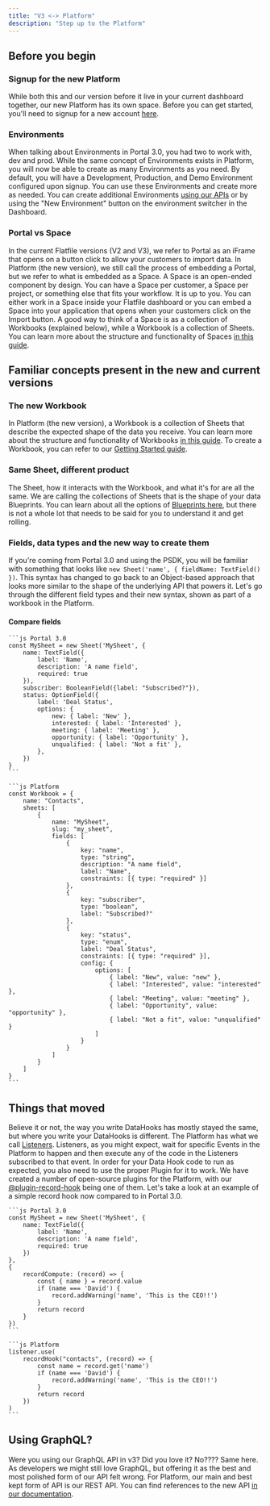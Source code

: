 ```yaml
---
title: "V3 <-> Platform"
description: "Step up to the Platform"
---
```


## Before you begin

### Signup for the new Platform

While both this and our version before it live in your current dashboard
together, our new Platform has its own space. Before you can get started, you'll
need to signup for a new account [here](https://flatfile.com/account/sign-up/).

### Environments

When talking about Environments in Portal 3.0, you had two to work with, dev and
prod. While the same concept of Environments exists in Platform, you will now be
able to create as many Environments as you need. By default, you will have a
Development, Production, and Demo Environment configured upon signup. You can
use these Environments and create more as needed. You can create additional
Environments
[using our APIs](https://reference.flatfile.com/api-reference/environments/create-an-environment)
or by using the "New Environment" button on the environment switcher in the
Dashboard.

### Portal vs Space

In the current Flatfile versions (V2 and V3), we refer to Portal as an iFrame
that opens on a button click to allow your customers to import data. In Platform
(the new version), we still call the process of embedding a Portal, but we refer
to what is embedded as a Space. A Space is an open-ended component by design.
You can have a Space per customer, a Space per project, or something else that
fits your workflow. It is up to you. You can either work in a Space inside your
Flatfile dashboard or you can embed a Space into your application that opens
when your customers click on the Import button. A good way to think of a Space
is as a collection of Workbooks (explained below), while a Workbook is a
collection of Sheets. You can learn more about the structure and functionality
of Spaces [in this guide](/learning-center/architecture/spaces).

## Familiar concepts present in the new and current versions

### The new Workbook

In Platform (the new version), a Workbook is a collection of Sheets that
describe the expected shape of the data you receive. You can learn more about
the structure and functionality of Workbooks [in this guide](/learning-center/architecture/workbooks).
To create a Workbook, you can refer to our
[Getting Started guide](/learning-center/tutorials/projects/meet-the-workbook).

### Same Sheet, different product

The Sheet, how it interacts with the Workbook, and what it's for are all the
same. We are calling the collections of Sheets that is the shape of your data
Blueprints. You can learn about all the options of
[Blueprints here](/learning-center/blueprint/about), but there is not a whole lot that needs
to be said for you to understand it and get rolling.

### Fields, data types and the new way to create them

If you're coming from Portal 3.0 and using the PSDK, you will be familiar with
something that looks like `new Sheet('name', { fieldName: TextField() })`. This
syntax has changed to go back to an Object-based approach that looks more
similar to the shape of the underlying API that powers it. Let's go through the
different field types and their new syntax, shown as part of a workbook in the
Platform.

#### Compare fields

<CodeGroup>

    ```js Portal 3.0
    const MySheet = new Sheet('MySheet', {
        name: TextField({
            label: 'Name',
            description: 'A name field',
            required: true
        }),
        subscriber: BooleanField({label: "Subscribed?"}),
        status: OptionField({
            label: 'Deal Status',
            options: {
                new: { label: 'New' },
                interested: { label: 'Interested' },
                meeting: { label: 'Meeting' },
                opportunity: { label: 'Opportunity' },
                unqualified: { label: 'Not a fit' },
            },
        })
    }
    ```

    ```js Platform
    const Workbook = {
        name: "Contacts",
        sheets: [
            {
                name: "MySheet",
                slug: "my_sheet",
                fields: [
                    {
                        key: "name",
                        type: "string",
                        description: "A name field",
                        label: "Name",
                        constraints: [{ type: "required" }]
                    },
                    {
                        key: "subscriber",
                        type: "boolean",
                        label: "Subscribed?"
                    },
                    {
                        key: "status",
                        type: "enum",
                        label: "Deal Status",
                        constraints: [{ type: "required" }],
                        config: {
                            options: [
                                { label: "New", value: "new" },
                                { label: "Interested", value: "interested" },
                                { label: "Meeting", value: "meeting" },
                                { label: "Opportunity", value: "opportunity" },
                                { label: "Not a fit", value: "unqualified" }
                            ]
                        }
                    }
                ]
            }
        ]
    }
    ```

</CodeGroup>

## Things that moved

Believe it or not, the way you write DataHooks has mostly stayed the same, but
where you write your DataHooks is different. The Platform has what we call
[Listeners](/learning-center/tutorials/projects/meet-the-listener). Listeners, as you might expect,
wait for specific Events in the Platform to happen and then execute any of the
code in the Listeners subscribed to that event. In order for your Data Hook code
to run as expected, you also need to use the proper Plugin for it to work. We
have created a number of open-source plugins for the Platform, with our
[@plugin-record-hook](https://flatfile.com/plugins/plugin-record-hook) being one
of them. Let's take a look at an example of a simple record hook now compared to
in Portal 3.0.

<CodeGroup>

    ```js Portal 3.0
    const MySheet = new Sheet('MySheet', {
        name: TextField({
            label: 'Name',
            description: 'A name field',
            required: true
        })
    },
    {
        recordCompute: (record) => {
            const { name } = record.value
            if (name === 'David') {
                record.addWarning('name', 'This is the CEO!!')
            }
            return record
        }
    })
    ```

    ```js Platform
    listener.use(
        recordHook("contacts", (record) => {
            const name = record.get('name')
            if (name === 'David') {
                record.addWarning('name', 'This is the CEO!!')
            }
            return record
        })
    )
    ```

</CodeGroup>

## Using GraphQL?

Were you using our GraphQL API in v3? Did you love it? No???? Same here. As
developers we might still love GraphQL, but offering it as the best and most
polished form of our API felt wrong. For Platform, our main and best kept form
of API is our REST API. You can find references to the new API
[in our documentation](https://reference.flatfile.com/).
